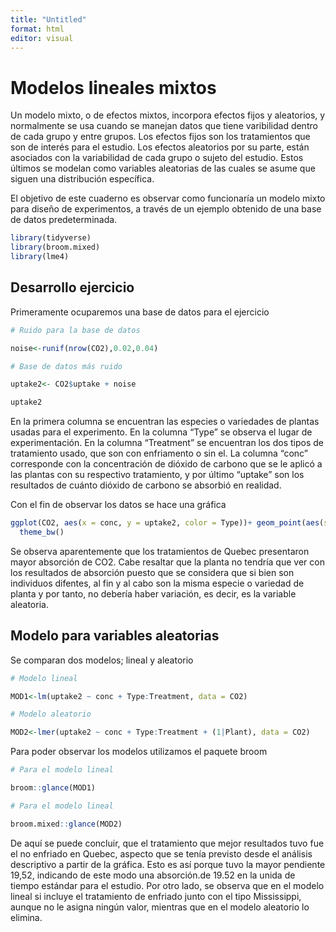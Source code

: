 ```yaml
---
title: "Untitled"
format: html
editor: visual
---
```


# **Modelos lineales mixtos**

Un modelo mixto, o de efectos mixtos, incorpora efectos fijos y aleatorios, y normalmente se usa cuando se manejan datos que tiene varibilidad dentro de cada grupo y entre grupos. Los efectos fijos son los tratamientos que son de interés para el estudio. Los efectos aleatorios por su parte, están asociados con la variabilidad de cada grupo o sujeto del estudio. Estos últimos se modelan como variables aleatorias de las cuales se asume que siguen una distribución específica.

El objetivo de este cuaderno es observar como funcionaría un modelo mixto para diseño de experimentos, a través de un ejemplo obtenido de una base de datos predeterminada.

```r
library(tidyverse)
library(broom.mixed)
library(lme4)
```

## **Desarrollo ejercicio**

Primeramente ocuparemos una base de datos para el ejercicio

```r
# Ruido para la base de datos

noise<-runif(nrow(CO2),0.02,0.04)

# Base de datos más ruido

uptake2<- CO2$uptake + noise

uptake2
```

En la primera columna se encuentran las especies o variedades de plantas usadas para el experimento. En la columna “Type” se observa el lugar de experimentación. En la columna “Treatment” se encuentran los dos tipos de tratamiento usado, que son con enfriamento o sin el. La columna “conc” corresponde con la concentración de dióxido de carbono que se le aplicó a las plantas con su respectivo tratamiento, y por último “uptake” son los resultados de cuánto dióxido de carbono se absorbió en realidad.

Con el fin de observar los datos se hace una gráfica

```r
ggplot(CO2, aes(x = conc, y = uptake2, color = Type))+ geom_point(aes(shape = Treatment)) + geom_path(aes(group = Plant, lty = Treatment)) + 
  theme_bw()
```

Se observa aparentemente que los tratamientos de Quebec presentaron mayor absorción de CO2. Cabe resaltar que la planta no tendría que ver con los resultados de absorción puesto que se considera que si bien son individuos difentes, al fin y al cabo son la misma especie o variedad de planta y por tanto, no debería haber variación, es decir, es la variable aleatoria.

## **Modelo para variables aleatorias**

Se comparan dos modelos; lineal y aleatorio

```r
# Modelo lineal

MOD1<-lm(uptake2 ~ conc + Type:Treatment, data = CO2)

# Modelo aleatorio

MOD2<-lmer(uptake2 ~ conc + Type:Treatment + (1|Plant), data = CO2)
```

Para poder observar los modelos utilizamos el paquete broom

```r
# Para el modelo lineal

broom::glance(MOD1)
```

```r
# Para el modelo lineal

broom.mixed::glance(MOD2)
```

De aquí se puede concluir, que el tratamiento que mejor resultados tuvo fue el no enfriado en Quebec, aspecto que se tenía previsto desde el análisis descriptivo a partir de la gráfica. Esto es así porque tuvo la mayor pendiente 19,52, indicando de este modo una absorción.de 19.52 en la unida de tiempo estándar para el estudio. Por otro lado, se observa que en el modelo lineal si incluye el tratamiento de enfriado junto con el tipo Mississippi, aunque no le asigna ningún valor, mientras que en el modelo aleatorio lo elimina.

